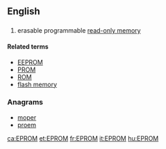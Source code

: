 ==English==
{{wikipedia}}
==={{acronym}}===
{{en-noun}}
# {{electronics}} erasable programmable [[read-only memory]]

====Related terms====
* [[EEPROM]]
* [[PROM]]
* [[ROM]]
* [[flash memory]]

===Anagrams===
* [[moper#English|moper]]
* [[proem#English|proem]]

[[ca:EPROM]]
[[et:EPROM]]
[[fr:EPROM]]
[[it:EPROM]]
[[hu:EPROM]]